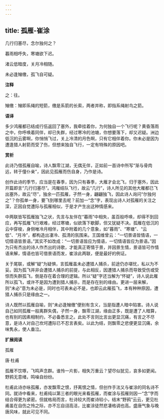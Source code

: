 ```yaml
---
---
---
```

title: 孤雁-崔涂
---

几行归塞尽，念尔独何之？

暮雨相呼失，寒塘欲下迟。

渚云低暗度，关月冷相随。

未必逢矰缴，孤飞自可疑。

**注释**

之：往。

矰缴：矰即系绳的短箭，缴是系箭的长索，两者并称，即指系绳射鸟之箭。

**语译**

多少鸿雁都已结成行伍返回了塞外，我牵挂着你，为何独自一个飞行呢？黄昏落雨之中，你呼唤着同伴，却已失群，经过寒冷的池塘，你想要落下，却又迟疑。洲边低沉的云雾啊，你悄悄飞过，关上冷清的月色啊，只有它相伴着你。你未必是因为遭逢猎人射箭而受了伤，但想来独自飞行，一定有特殊的原因吧。

**赏析**

此诗乃借孤雁自喻，诗人飘零江湖，无偶无伴，正如前一首诗中所写“渐与骨肉远，转于僮仆亲”，因此见孤雁而伤自身，乃作是诗。

创作此诗的季节，应当是在春季，因为只有春季，大雁才会北飞，归于塞外，因此开篇即言“几行归塞尽”。鸿雁结队飞行，故云“几行”，诗人所见的其他大雁都已飞出塞外，故云“尽”，独余一匹孤雁，孑然一身，翩翩独飞，因此诗人询问“尔独何之”？你孤单一身，要飞到哪里去呢？前加一“念”字，表现出诗人对孤雁的关注之深，正因自觉遭际与孤雁相似，于是才产生出这种情感来。

中两联皆写孤雁独飞之状，先言与友伴在“暮雨”中相失，虽百般呼唤，却得不到回应，再写孤雁飞行艰难，经过寒塘，似欲落下歇脚，但又犹疑不决。孤雁在低沉的云中穿梭，身侧唯冷月相伴，其中附着的几个意象，如“暮雨”、“寒塘”、“云低”、“月冷”，都构造出凄冷、孤清的氛围来。王国维曾云：“一切景语皆情语，一切情语皆景语。”其实不如改成：“一切景语皆应为情语，一切情语皆应为景语。”因为只有杰出的诗人作杰出的诗歌，才能真正寄情于景，并因景生情，景语皆可作情语来解，情语也皆可借景语而发，崔涂此两联，便是最好的例证。

关于尾联，或解“疑”为疑惧，言孤雁虽未必遭猎人捕杀，前途仍亦堪忧，私以为不妥。因为孤飞并非会遭猎人捕杀的前提，与此相反，因遭猎人捕杀而导致受伤或受惊而失群孤飞，倒是存在着合理的逻辑。所以“疑”字还当解为“怀疑”，诗人说此雁所以孤飞，或许不是因为遭到猎人捕杀，而是存在别的缘由。更进一层来解，则“未必”意为未必是，同时也可表未必不是，也即云此雁孤飞，本有种种原因，遭猎人捕杀只是缘由之一。

诗人既然以孤雁自喻，则“未必逢矰缴”便别有含义，当是指遭人暗中陷害。诗人说自己如同孤雁一般离群失偶，孑然一身，飘零江湖，缘由正多，既是遭了人暗算，也有别的因素相制约，不必备悉言之。此处不言则比言出更显沉痛，有言之不尽意，是诗人对自己坎坷遭际已不忍言表矣。以此为结，则飘零之悲便更显沉痛，余味隽永，使人垂泣。

**扩展阅读**

孤雁

唐·杜甫

孤雁不饮啄，飞鸣声念群。谁怜一片影，相失万重云？望尽似犹见，哀多如更闻。野鸦无意绪，鸣噪自纷纷。

杜甫此诗亦咏孤雁，亦发飘零之恨，抒离恨之情，但创作手法又与崔涂的同名诗不同。就诗中看来，杜甫纯以第三者的眼光来看孤雁，而崔涂与孤雁则因一“念”字而结合得更为紧密。但就格局而言，杜诗较大而崔诗较小，结末“野鸦”云云，更见杜甫虽在自伤之怜之际，亦不忘自诩高洁，比崔涂徒然悲凄格调也高。盛唐气象与晚唐风味，就此可见不同。